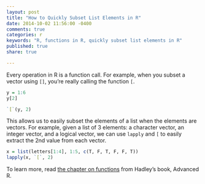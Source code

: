 ```yaml
---
layout: post
title: "How to Quickly Subset List Elements in R"
date: 2014-10-02 11:56:00 -0400
comments: true
categories: r
keywords: "R, functions in R, quickly subset list elements in R"
published: true
share: true

---
```


Every operation in R is a function call. For example, when you subset a vector using `[]`, you're really calling the function `[`. 

```r
y = 1:6
y[2]

`[`(y, 2)
```

This allows us to easily subset the elements of a list when the elements are vectors. For example, given a list of 3 elements: a character vector, an integer vector, and a logical vector, we can use `lapply` and `[` to easily extract the 2nd value from each vector. 

```r
x = list(letters[1:4], 1:5, c(T, F, T, F, F, T))
lapply(x, `[`, 2)
```

To learn more, read [the chapter on functions](http://adv-r.had.co.nz/Functions.html) from Hadley's book, Advanced R.